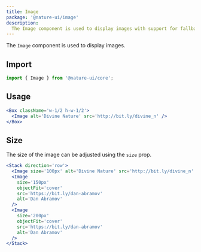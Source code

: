 ```yaml
---
title: Image
package: '@nature-ui/image'
description:
  The Image component is used to display images with support for fallback.
---
```


The `Image` component is used to display images.

## Import

```js
import { Image } from '@nature-ui/core';
```

## Usage

```jsx
<Box className='w-1/2 h-w-1/2'>
  <Image alt='Divine Nature' src='http://bit.ly/divine_n' />
</Box>
```

## Size

The size of the image can be adjusted using the `size` prop.

```jsx
<Stack direction='row'>
  <Image size='100px' alt='Divine Nature' src='http://bit.ly/divine_n' />
  <Image
    size='150px'
    objectFit='cover'
    src='https://bit.ly/dan-abramov'
    alt='Dan Abramov'
  />
  <Image
    size='200px'
    objectFit='cover'
    src='https://bit.ly/dan-abramov'
    alt='Dan Abramov'
  />
</Stack>
```
